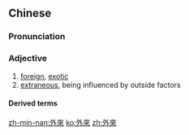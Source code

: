 {{also|外来}}
==Chinese==
{{zh-forms|s=外来}}

===Pronunciation===
{{zh-pron
|m=wàilái
|c=ngoi6 loi4
|h=pfs=ngoi-lòi
|mn=gōa-lâi
|cat=a
}}

===Adjective===
{{zh-adj}}

# [[foreign]], [[exotic]]
# [[extraneous]], being influenced by outside factors

====Derived terms====
{{zh-der|外來語|外來詞}}

[[zh-min-nan:外來]]
[[ko:外來]]
[[zh:外來]]